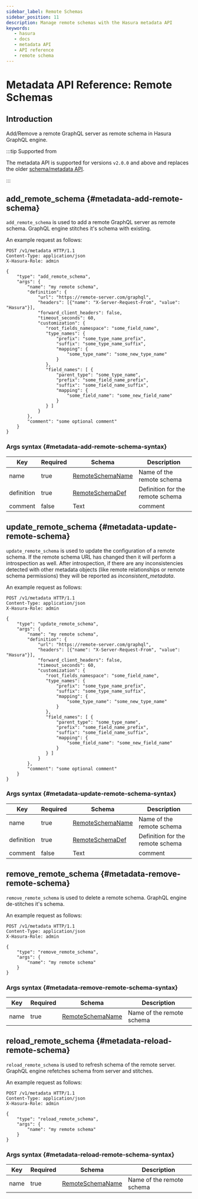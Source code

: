 ```yaml
---
sidebar_label: Remote Schemas
sidebar_position: 11
description: Manage remote schemas with the Hasura metadata API
keywords:
   - hasura
   - docs
   - metadata API
   - API reference
   - remote schema
---
```


# Metadata API Reference: Remote Schemas

## Introduction

Add/Remove a remote GraphQL server as remote schema in Hasura GraphQL
engine.

:::tip Supported from

The metadata API is supported for versions `v2.0.0` and above and
replaces the older [schema/metadata API](/api-reference/schema-metadata-api/index.mdx).

:::

## add_remote_schema {#metadata-add-remote-schema}

`add_remote_schema` is used to add a remote GraphQL server as remote
schema. GraphQL engine stitches it's schema with existing.

An example request as follows:

```http
POST /v1/metadata HTTP/1.1
Content-Type: application/json
X-Hasura-Role: admin

{
    "type": "add_remote_schema",
    "args": {
        "name": "my remote schema",
        "definition": {
            "url": "https://remote-server.com/graphql",
            "headers": [{"name": "X-Server-Request-From", "value": "Hasura"}],
            "forward_client_headers": false,
            "timeout_seconds": 60,
            "customization": {
               "root_fields_namespace": "some_field_name",
               "type_names": {
                   "prefix": "some_type_name_prefix",
                   "suffix": "some_type_name_suffix",
                   "mapping": {
                       "some_type_name": "some_new_type_name"
                   }
               },
               "field_names": [ {
                   "parent_type": "some_type_name",
                   "prefix": "some_field_name_prefix",
                   "suffix": "some_field_name_suffix",
                   "mapping": {
                       "some_field_name": "some_new_field_name"
                   }
               } ]
            }
        },
        "comment": "some optional comment"
    }
}
```

### Args syntax {#metadata-add-remote-schema-syntax}

| Key        | Required | Schema                                                                            | Description                      |
|------------|----------|-----------------------------------------------------------------------------------|----------------------------------|
| name       | true     | [RemoteSchemaName](/api-reference/syntax-defs.mdx#remoteschemaname)  | Name of the remote schema        |
| definition | true     | [RemoteSchemaDef](/api-reference/syntax-defs.mdx#remoteschemadef)    | Definition for the remote schema |
| comment    | false    | Text                                                                              | comment                          |

## update_remote_schema {#metadata-update-remote-schema}

`update_remote_schema` is used to update the configuration of a remote
schema. If the remote schema URL has changed then it will perform a
introspection as well. After introspection, if there are any
inconsistencies detected with other metadata objects (like remote
relationships or remote schema permissions) they will be reported as
<em>inconsistent_metadata</em>.

An example request as follows:

```http
POST /v1/metadata HTTP/1.1
Content-Type: application/json
X-Hasura-Role: admin

{
    "type": "update_remote_schema",
    "args": {
        "name": "my remote schema",
        "definition": {
            "url": "https://remote-server.com/graphql",
            "headers": [{"name": "X-Server-Request-From", "value": "Hasura"}],
            "forward_client_headers": false,
            "timeout_seconds": 60,
            "customization": {
               "root_fields_namespace": "some_field_name",
               "type_names": {
                   "prefix": "some_type_name_prefix",
                   "suffix": "some_type_name_suffix",
                   "mapping": {
                       "some_type_name": "some_new_type_name"
                   }
               },
               "field_names": [ {
                   "parent_type": "some_type_name",
                   "prefix": "some_field_name_prefix",
                   "suffix": "some_field_name_suffix",
                   "mapping": {
                       "some_field_name": "some_new_field_name"
                   }
               } ]
            }
        },
        "comment": "some optional comment"
    }
}
```

### Args syntax {#metadata-update-remote-schema-syntax}

| Key        | Required | Schema                                                                            | Description                      |
|------------|----------|-----------------------------------------------------------------------------------|----------------------------------|
| name       | true     | [RemoteSchemaName](/api-reference/syntax-defs.mdx#remoteschemaname)  | Name of the remote schema        |
| definition | true     | [RemoteSchemaDef](/api-reference/syntax-defs.mdx#remoteschemadef)    | Definition for the remote schema |
| comment    | false    | Text                                                                              | comment                          |


## remove_remote_schema {#metadata-remove-remote-schema}

`remove_remote_schema` is used to delete a remote schema. GraphQL engine
de-stitches it's schema.

An example request as follows:

```http
POST /v1/metadata HTTP/1.1
Content-Type: application/json
X-Hasura-Role: admin

{
    "type": "remove_remote_schema",
    "args": {
        "name": "my remote schema"
    }
}
```

### Args syntax {#metadata-remove-remote-schema-syntax}

| Key  | Required | Schema                                                                           | Description               |
|------|----------|----------------------------------------------------------------------------------|---------------------------|
| name | true     | [RemoteSchemaName](/api-reference/syntax-defs.mdx#remoteschemaname) | Name of the remote schema |


## reload_remote_schema {#metadata-reload-remote-schema}

`reload_remote_schema` is used to refresh schema of the remote server.
GraphQL engine refetches schema from server and stitches.

An example request as follows:

```http
POST /v1/metadata HTTP/1.1
Content-Type: application/json
X-Hasura-Role: admin

{
    "type": "reload_remote_schema",
    "args": {
        "name": "my remote schema"
    }
}
```

### Args syntax {#metadata-reload-remote-schema-syntax}

| Key  | Required | Schema                                                                           | Description               |
|------|----------|----------------------------------------------------------------------------------|---------------------------|
| name | true     | [RemoteSchemaName](/api-reference/syntax-defs.mdx#remoteschemaname) | Name of the remote schema |
